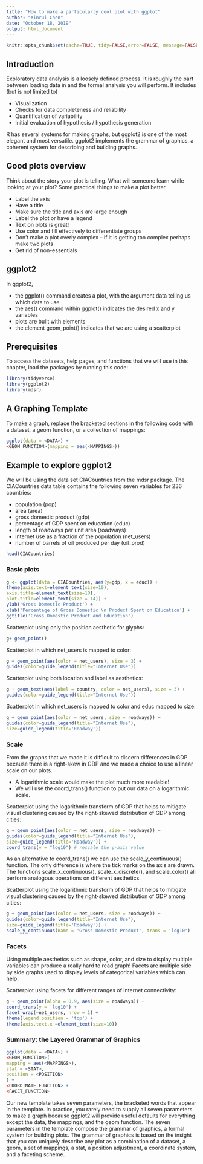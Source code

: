 ```yaml
---
title: "How to make a particularly cool plot with ggplot"
author: "Xinrui Chen"
date: "October 18, 2019"
output: html_document
---
```


```r
knitr::opts_chunk$set(cache=TRUE, tidy=FALSE,error=FALSE, message=FALSE, warning=FALSE, tidy.opts=list(width.cutoff=60))
```

## Introduction

Exploratory data analysis is a loosely defined process. It is roughly the part between loading data in and the formal analysis you will perform. It includes (but is not limited to)

  * Visualization
  * Checks for data completeness and reliability
  * Quantification of variability
  * Initial evaluation of hypothesis / hypothesis generation

R has several systems for making graphs, but ggplot2 is one of the most elegant and most versatile. ggplot2 implements the grammar of graphics, a coherent system for describing and building graphs.



## Good plots overview
Think about the story your plot is telling. What will someone learn while looking at your plot? Some practical things to make a plot better.

  * Label the axis
  * Have a title
  * Make sure the title and axis are large enough
  * Label the plot or have a legend
  * Text on plots is great!
  * Use color and fill effectively to differentiate groups
  * Don’t make a plot overly complex – if it is getting too complex perhaps make two plots
  * Get rid of non-essentials

## ggplot2

In ggplot2,

  * the ggplot() command creates a plot, with the argument data telling us which data to use
  * the aes() command within ggplot() indicates the desired x and y variables
  * plots are built with elements
  * the element geom_point() indicates that we are using a scatterplot

## Prerequisites
To access the datasets, help pages, and functions that we will use in this chapter, load the packages by running this code:

```r
library(tidyverse)
library(ggplot2)
library(mdsr)
```

## A Graphing Template
To make a graph, replace the bracketed sections in the following code with a dataset, a geom function, or a collection of mappings:

```{r，eval = FALSE}
ggplot(data = <DATA>) +
<GEOM_FUNCTION>(mapping = aes(<MAPPINGS>))
```


## Example to explore ggplot2

We will be using the data set CIACountries from the mdsr package. The CIACountries data table contains the following seven variables for 236 countries:

  * population (pop)
  * area (area)
  * gross domestic product (gdp)
  * percentage of GDP spent on education (educ)
  * length of roadways per unit area (roadways)
  * internet use as a fraction of the population (net_users)
  * number of barrels of oil produced per day (oil_prod)

```r
head(CIACountries)
```

### Basic plots

```r
g <- ggplot(data = CIACountries, aes(y=gdp, x = educ)) +
theme(axis.text=element_text(size=10),
axis.title=element_text(size=10),
plot.title=element_text(size = 14)) +
ylab('Gross Domestic Product') +
xlab('Percentage of Gross Domestic \n Product Spent on Education') +
ggtitle('Gross Domestic Product and Education')
```

Scatterplot using only the position aesthetic for glyphs:

```r
g+ geom_point()
```

Scatterplot in which net_users is mapped to color:

```r
g + geom_point(aes(color = net_users), size = 3) +
guides(color=guide_legend(title="Internet Use"))
```

Scatterplot using both location and label as aesthetics:

```r
g + geom_text(aes(label = country, color = net_users), size = 3) +
guides(color=guide_legend(title="Internet Use"))
```

Scatterplot in which net_users is mapped to color and educ mapped to size:

```r
g + geom_point(aes(color = net_users, size = roadways)) +
guides(color=guide_legend(title="Internet Use"),
size=guide_legend(title='Roadway'))
```

### Scale
From the graphs that we made it is difficult to discern differences in GDP because there is a right-skew in GDP and we made a choice to use a linear scale on our plots.

  * A logarithmic scale would make the plot much more readable!
  * We will use the coord_trans() function to put our data on a logarithmic scale.


Scatterplot using the logarithmic transform of GDP that helps to mitigate visual clustering caused by the right-skewed distribution of GDP among cities:

```r
g + geom_point(aes(color = net_users, size = roadways)) +
guides(color=guide_legend(title="Internet Use"),
size=guide_legend(title='Roadway')) +
coord_trans(y = "log10") # rescale the y-axis value
```

As an alternative to coord_trans() we can use the scale_y_continuous() function. The only difference is where the tick marks on the axis are drawn. The functions scale_x_continuous(), scale_x_discrete(), and scale_color() all perform analogous operations on different aesthetics.

Scatterplot using the logarithmic transform of GDP that helps to mitigate visual clustering caused by the right-skewed distribution of GDP among cities:

```r
g + geom_point(aes(color = net_users, size = roadways)) +
guides(color=guide_legend(title="Internet Use"),
size=guide_legend(title='Roadway')) +
scale_y_continuous(name = 'Gross Domestic Product', trans = 'log10')
```

### Facets

Using multiple aesthetics such as shape, color, and size to display multiple variables can produce a really hard to read graph! Facets are multiple side by side graphs used to display levels of categorical variables which can help.

Scatterplot using facets for different ranges of Internet connectivity:

```r
g + geom_point(alpha = 0.9, aes(size = roadways)) +
coord_trans(y = 'log10') +
facet_wrap(~net_users, nrow = 1) +
theme(legend.position = 'top') +
theme(axis.text.x =element_text(size=10))
```

### Summary: the Layered Grammar of Graphics

```{r，eval = FALSE}
ggplot(data = <DATA>) +
<GEOM_FUNCTION>(
mapping = aes(<MAPPINGS>),
stat = <STAT>,
position = <POSITION>
) +
<COORDINATE_FUNCTION> +
<FACET_FUNCTION>
```

Our new template takes seven parameters, the bracketed words that appear in the template. In practice, you rarely need to supply all seven parameters to make a graph because ggplot2 will provide useful defaults for everything except the data, the mappings, and the geom function. The seven parameters in the template compose the grammar of graphics, a formal system for building plots. The grammar of graphics is based on the insight that you can uniquely describe any plot as a combination of a dataset, a geom, a set of mappings, a stat, a position adjustment, a coordinate system, and a faceting scheme.


